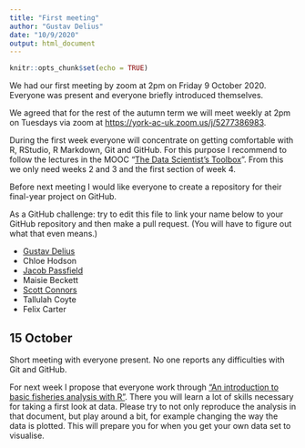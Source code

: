 ```yaml
---
title: "First meeting"
author: "Gustav Delius"
date: "10/9/2020"
output: html_document
---
```


```r
knitr::opts_chunk$set(echo = TRUE)
```

We had our first meeting by zoom at 2pm on Friday 9 October 2020. Everyone was
present and everyone briefly introduced themselves.

We agreed that for the rest of the autumn term we will meet weekly at 2pm on Tuesdays via zoom at <https://york-ac-uk.zoom.us/j/5277386983>.

During the first week everyone will concentrate on getting comfortable with R, RStudio, R Markdown, Git and GitHub. For this purpose I recommend to follow the lectures in the MOOC "[The Data Scientist's Toolbox](https://www.coursera.org/learn/data-scientists-tools)". From this we only need weeks 2 and 3 and the first section of week 4.

Before next meeting I would like everyone to create a repository for their final-year project on GitHub. 

As a GitHub challenge: try to edit this file to link your name below to your GitHub repository and then make a pull request. (You will have to figure out what that even means.)

-   [Gustav Delius](https://github.com/gustavdelius/fisheries-data-analysis)
-   Chloe Hodson
-   [Jacob Passfield](https://github.com/jacobpassfield/third-year-project)
-   Maisie Beckett
-   [Scott Connors](https://github.com/Scott-Connors/3rd-Year-Project)
-   Tallulah Coyte
-   Felix Carter

## 15 October

Short meeting with everyone present. No one reports any difficulties with Git and GitHub. 

For next week I propose that everyone work through ["An introduction to basic fisheries analysis with R"](https://sfg-ucsb.github.io/fishery-manageR/). There you will learn a lot of skills necessary for
taking a first look at data. Please try to not only reproduce the analysis in that document, but
play around a bit, for example changing the way the data is plotted. This will prepare you for
when you get your own data set to visualise.

